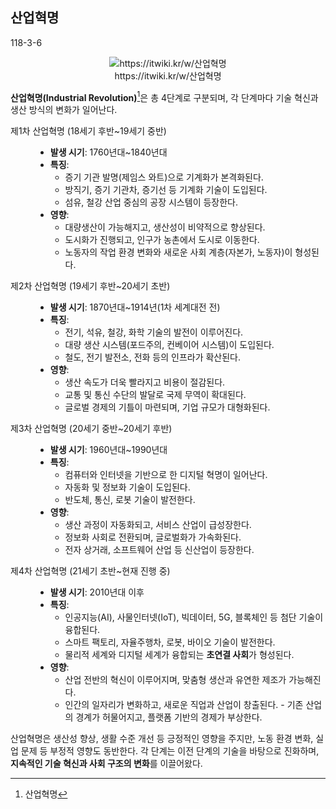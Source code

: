 ## 산업혁명 {#sec--ndustrial-revolution}

::: {.callout-tip icon=false title="기출"}
118-3-6
:::

<center>
![https://itwiki.kr/w/산업혁명](https://itwiki.kr/images/b/b8/%EC%82%B0%EC%97%85%ED%98%81%EB%AA%85.jpg)
</center>

**산업혁명(Industrial Revolution)**^[산업혁명]은 총 4단계로 구분되며, 각 단계마다 기술 혁신과 생산 방식의 변화가 일어난다.  

[^산업혁명]: https://itwiki.kr/w/산업혁명

제1차 산업혁명 (18세기 후반~19세기 중반)  
: - **발생 시기**: 1760년대~1840년대  
- **특징**:  
        - 증기 기관 발명(제임스 와트)으로 기계화가 본격화된다.  
        - 방직기, 증기 기관차, 증기선 등 기계화 기술이 도입된다.  
        - 섬유, 철강 산업 중심의 공장 시스템이 등장한다.  
- **영향**:  
        - 대량생산이 가능해지고, 생산성이 비약적으로 향상된다.  
        - 도시화가 진행되고, 인구가 농촌에서 도시로 이동한다.  
        - 노동자의 작업 환경 변화와 새로운 사회 계층(자본가, 노동자)이 형성된다.  

제2차 산업혁명 (19세기 후반~20세기 초반)  
: - **발생 시기**: 1870년대~1914년(1차 세계대전 전)  
- **특징**:  
        - 전기, 석유, 철강, 화학 기술의 발전이 이루어진다.  
        - 대량 생산 시스템(포드주의, 컨베이어 시스템)이 도입된다.  
        - 철도, 전기 발전소, 전화 등의 인프라가 확산된다.  
- **영향**:  
        - 생산 속도가 더욱 빨라지고 비용이 절감된다.  
        - 교통 및 통신 수단의 발달로 국제 무역이 확대된다.  
        - 글로벌 경제의 기틀이 마련되며, 기업 규모가 대형화된다.  

제3차 산업혁명 (20세기 중반~20세기 후반)  
: - **발생 시기**: 1960년대~1990년대  
- **특징**:  
        - 컴퓨터와 인터넷을 기반으로 한 디지털 혁명이 일어난다.  
        - 자동화 및 정보화 기술이 도입된다.  
        - 반도체, 통신, 로봇 기술이 발전한다.  
- **영향**:  
        - 생산 과정이 자동화되고, 서비스 산업이 급성장한다.  
        - 정보화 사회로 전환되며, 글로벌화가 가속화된다.  
        - 전자 상거래, 소프트웨어 산업 등 신산업이 등장한다.  

제4차 산업혁명 (21세기 초반~현재 진행 중)  
: - **발생 시기**: 2010년대 이후  
- **특징**:  
        - 인공지능(AI), 사물인터넷(IoT), 빅데이터, 5G, 블록체인 등 첨단 기술이 융합된다.  
        - 스마트 팩토리, 자율주행차, 로봇, 바이오 기술이 발전한다.  
        - 물리적 세계와 디지털 세계가 융합되는 **초연결 사회**가 형성된다.  
- **영향**:  
        - 산업 전반의 혁신이 이루어지며, 맞춤형 생산과 유연한 제조가 가능해진다.  
        - 인간의 일자리가 변화하고, 새로운 직업과 산업이 창출된다.  - 기존 산업의 경계가 허물어지고, 플랫폼 기반의 경제가 부상한다.  

산업혁명은 생산성 향상, 생활 수준 개선 등 긍정적인 영향을 주지만, 노동 환경 변화, 실업 문제 등 부정적 영향도 동반한다. 각 단계는 이전 단계의 기술을 바탕으로 진화하며, **지속적인 기술 혁신과 사회 구조의 변화**를 이끌어왔다.
